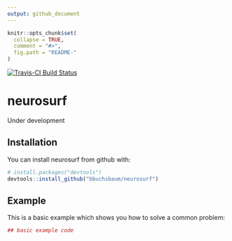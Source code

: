 ```yaml
---
output: github_document
---
```


<!-- README.md is generated from README.Rmd. Please edit that file -->

```r
knitr::opts_chunk$set(
  collapse = TRUE,
  comment = "#>",
  fig.path = "README-"
)
```
[![Travis-CI Build Status](https://travis-ci.org/bbuchsbaum/neurosurf.svg?branch=master)](https://travis-ci.org/bbuchsbaum/neurosurf)

# neurosurf

Under development

## Installation

You can install neurosurf from github with:

```r
# install.packages("devtools")
devtools::install_github("bbuchsbaum/neurosurf")
```

## Example

This is a basic example which shows you how to solve a common problem:

```r
## basic example code
```
